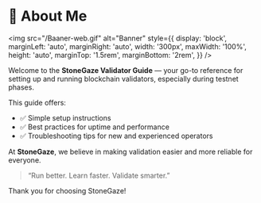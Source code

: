 
# 🧱 About Me

<img
  src="/Baaner-web.gif"
  alt="Banner"
  style={{
    display: 'block',
    marginLeft: 'auto',
    marginRight: 'auto',
    width: '300px',
    maxWidth: '100%',
    height: 'auto',
    marginTop: '1.5rem',
    marginBottom: '2rem',
  }}
/>

Welcome to the **StoneGaze Validator Guide** — your go-to reference for setting up and running blockchain validators, especially during testnet phases.

This guide offers:
- ✅ Simple setup instructions  
- ✅ Best practices for uptime and performance  
- ✅ Troubleshooting tips for new and experienced operators  

At **StoneGaze**, we believe in making validation easier and more reliable for everyone.



> “Run better. Learn faster. Validate smarter.”

Thank you for choosing StoneGaze!


